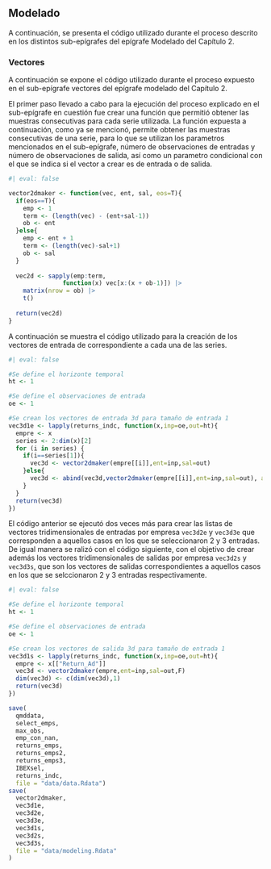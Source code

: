## Modelado

A continuación, se presenta el código utilizado durante el proceso descrito en los distintos sub-epígrafes del epígrafe Modelado del Capítulo 2.

### Vectores {#sec-A-vec}

A continuación se expone el código utilizado durante el proceso expuesto en el sub-epígrafe vectores del epígrafe modelado del Capítulo 2.

El primer paso llevado a cabo para la ejecución del proceso explicado en el sub-epígrafe en cuestión fue crear una función que permitió obtener las muestras consecutivas para cada serie utilizada. La función expuesta a continuación, como ya se mencionó, permite obtener las muestras consecutivas de una serie, para lo que se utilizan los parametros mencionados en el sub-epígrafe, número de observaciones de entradas y número de observaciones de salida, así como un parametro condicional con el que se indica si el vector a crear es de entrada o de salida.

```r
#| eval: false

vector2dmaker <- function(vec, ent, sal, eos=T){
  if(eos==T){
    emp <- 1
    term <- (length(vec) - (ent+sal-1))
    ob <- ent
  }else{
    emp <- ent + 1
    term <- (length(vec)-sal+1)
    ob <- sal
  }
  
  vec2d <- sapply(emp:term,
               function(x) vec[x:(x + ob-1)]) |>
    matrix(nrow = ob) |>
    t()
  
  return(vec2d)
}
```

A continuación se muestra el código utilizado para la creación de los vectores de entrada de correspondiente a cada una de las series.

```r
#| eval: false

#Se define el horizonte temporal
ht <- 1

#Se define el observaciones de entrada
oe <- 1

#Se crean los vectores de entrada 3d para tamaño de entrada 1
vec3d1e <- lapply(returns_indc, function(x,inp=oe,out=ht){
  empre <- x
  series <- 2:dim(x)[2]
  for (i in series) {
    if(i==series[1]){
      vec3d <- vector2dmaker(empre[[i]],ent=inp,sal=out)
    }else{
      vec3d <- abind(vec3d,vector2dmaker(empre[[i]],ent=inp,sal=out), along = 3)
    }
  }
  return(vec3d)
})
```

El código anterior se ejecutó dos veces más para crear las listas de vectores tridimensionales de entradas por empresa `vec3d2e` y `vec3d3e` que corresponden a aquellos casos en los que se seleccionaron 2 y 3 entradas. De igual manera se ralizó con el código siguiente, con el objetivo de crear además los vectores tridimensionales de salidas por empresa `vec3d2s` y `vec3d3s`, que son los vectores de salidas correspondientes a aquellos casos en los que se selccionaron 2 y 3 entradas respectivamente. 

```r
#| eval: false

#Se define el horizonte temporal
ht <- 1

#Se define el observaciones de entrada
oe <- 1

#Se crean los vectores de salida 3d para tamaño de entrada 1
vec3d1s <- lapply(returns_indc, function(x,inp=oe,out=ht){
  empre <- x[["Return_Ad"]]
  vec3d <- vector2dmaker(empre,ent=inp,sal=out,F)
  dim(vec3d) <- c(dim(vec3d),1)
  return(vec3d)
})

save(
  qmddata,
  select_emps,
  max_obs,
  emp_con_nan,
  returns_emps,
  returns_emps2,
  returns_emps3,
  IBEXsel,
  returns_indc,
  file = "data/data.Rdata")
save(
  vector2dmaker,
  vec3d1e,
  vec3d2e,
  vec3d3e,
  vec3d1s,
  vec3d2s,
  vec3d3s,
  file = "data/modeling.Rdata"
)
```
